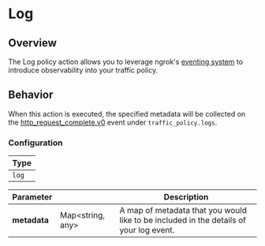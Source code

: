 # Log

## Overview

The Log policy action allows you to leverage ngrok's [eventing system](/obs) to introduce observability into your traffic policy.


## Behavior

When this action is executed, the specified metadata will be collected on the [http_request_complete.v0](/obs/reference/#tcp_request_completev0) event
under `traffic_policy.logs`.

### Configuration

| Type  |
| ----- |
| `log` |

| Parameter    | &nbsp;                   | Description                                                                            |
| ------------ | ---------------------- | -------------------------------------------------------------------------------------- |
| **metadata** | Map&lt;string, any&gt; | A map of metadata that you would like to be included in the details of your log event. |
